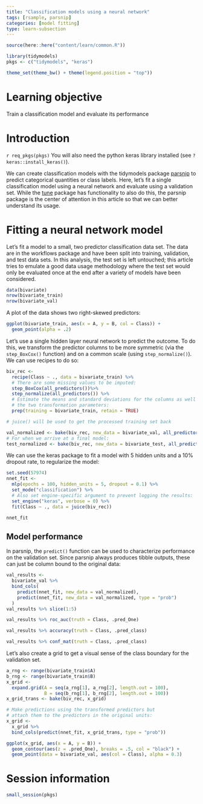 ```yaml
---
title: "Classification models using a neural network"
tags: [rsample, parsnip]
categories: [model fitting]
type: learn-subsection
---
```


```r
source(here::here("content/learn/common.R"))
```
  
```r
library(tidymodels)
pkgs <- c("tidymodels", "keras")

theme_set(theme_bw() + theme(legend.position = "top"))
```

# Learning objective

Train a classification model and evaluate its performance

# Introduction

`r req_pkgs(pkgs)` You will also need the python keras library installed (see `?keras::install_keras()`).

We can create classification models with the tidymodels package [parsnip](https://tidymodels.github.io/parsnip/) to predict categorical quantities or class labels. Here, let's fit a single classification model using a neural network and evaluate using a validation set. While the [tune](https://tidymodels.github.io/tune/) package has functionality to also do this, the parsnip package is the center of attention in this article so that we can better understand its usage. 

# Fitting a neural network model


Let's fit a model to a small, two predictor classification data set. The data are in the workflows package and have been split into training, validation, and test data sets. In this analysis, the test set is left untouched; this article tries to emulate a good data usage methodology where the test set would only be evaluated once at the end after a variety of models have been considered. 


```r
data(bivariate)
nrow(bivariate_train)
nrow(bivariate_val)
```

A plot of the data shows two right-skewed predictors: 

```r
ggplot(bivariate_train, aes(x = A, y = B, col = Class)) + 
  geom_point(alpha = .2)
```

Let's use a single hidden layer neural network to predict the outcome. To do this, we transform the predictor columns to be more symmetric (via the `step_BoxCox()` function) and on a common scale (using `step_normalize()`). We can use recipes to do so:

```r
biv_rec <- 
  recipe(Class ~ ., data = bivariate_train) %>%
  # There are some missing values to be imputed: 
  step_BoxCox(all_predictors())%>%
  step_normalize(all_predictors()) %>%
  # Estimate the means and standard deviations for the columns as well as
  # the two transformation parameters: 
  prep(training = bivariate_train, retain = TRUE)

# juice() will be used to get the processed training set back

val_normalized <- bake(biv_rec, new_data = bivariate_val, all_predictors())
# For when we arrive at a final model: 
test_normalized <- bake(biv_rec, new_data = bivariate_test, all_predictors())
```

We can use the keras package to fit a model with 5 hidden units and a 10% dropout rate, to regularize the model:

```r
set.seed(57974)
nnet_fit <-
  mlp(epochs = 100, hidden_units = 5, dropout = 0.1) %>%
  set_mode("classification") %>% 
  # Also set engine-specific argument to prevent logging the results: 
  set_engine("keras", verbose = 0) %>%
  fit(Class ~ ., data = juice(biv_rec))

nnet_fit
```

## Model performance

In parsnip, the `predict()` function can be used to characterize performance on the validation set. Since parsnip always produces tibble outputs, these can just be column bound to the original data: 

```r
val_results <- 
  bivariate_val %>%
  bind_cols(
    predict(nnet_fit, new_data = val_normalized),
    predict(nnet_fit, new_data = val_normalized, type = "prob")
  )
val_results %>% slice(1:5)

val_results %>% roc_auc(truth = Class, .pred_One)

val_results %>% accuracy(truth = Class, .pred_class)

val_results %>% conf_mat(truth = Class, .pred_class)
```

Let's also create a grid to get a visual sense of the class boundary for the validation set.

```r
a_rng <- range(bivariate_train$A)
b_rng <- range(bivariate_train$B)
x_grid <-
  expand.grid(A = seq(a_rng[1], a_rng[2], length.out = 100),
              B = seq(b_rng[1], b_rng[2], length.out = 100))
x_grid_trans <- bake(biv_rec, x_grid)

# Make predictions using the transformed predictors but 
# attach them to the predictors in the original units: 
x_grid <- 
  x_grid %>% 
  bind_cols(predict(nnet_fit, x_grid_trans, type = "prob"))

ggplot(x_grid, aes(x = A, y = B)) + 
  geom_contour(aes(z = .pred_One), breaks = .5, col = "black") + 
  geom_point(data = bivariate_val, aes(col = Class), alpha = 0.3)
```



# Session information

```r
small_session(pkgs)
```
